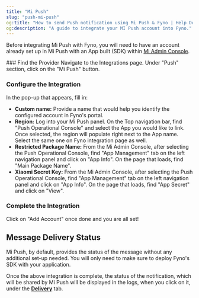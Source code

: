 ```yaml
---
title: "Mi Push"
slug: "push-mi-push"
og:title: "How to send Push notification using Mi Push & Fyno | Help Document"
og:description: "A guide to integrate your MI Push account into Fyno."
---
```


Before integrating Mi Push with Fyno, you will need to have an account already set up in Mi Push with an App built (SDK) within [Mi Admin Console](https://admin.xmpush.xiaomi.com/en/app/info?appId=2882303761521345853&version=2021122701&userId=1592023235).

<Steps>
### Find the Provider
Navigate to the Integrations page. Under "Push" section, click on the "Mi Push" button.

### Configure the Integration

In the pop-up that appears, fill in:

- **Custom name:** Provide a name that would help you identify the configured account in Fyno's portal.
- **Region:** Log into your Mi Push panel. On the Top navigation bar, find "Push Operational Console" and select the App you would like to link. Once selected, the region will populate right next to the App name. Select the same one on Fyno integration page as well.
- **Restricted Package Name:** From the Mi Admin Console, after selecting the Push Operational Console, find "App Management" tab on the left navigation panel and click on "App Info". On the page that loads, find "Main Package Name".
- **Xiaomi Secret Key:** From the Mi Admin Console, after selecting the Push Operational Console, find "App Management" tab on the left navigation panel and click on "App Info". On the page that loads, find "App Secret" and click on "View".

### Complete the Integration

Click on "Add Account" once done and you are all set!

</Steps>

## Message Delivery Status

Mi Push, by default, provides the status of the message without any additional set-up needed. You will only need to make sure to deploy Fyno's SDK with your application.

Once the above integration is complete, the status of the notification, which will be shared by Mi Push will be displayed in the logs, when you click on it, under the **[Delivery](./log-details-delivery)** tab.

